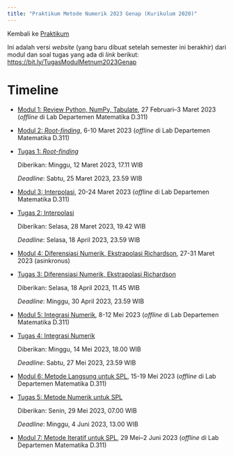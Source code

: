 ---
title: "Praktikum Metode Numerik 2023 Genap (Kurikulum 2020)"
---

Kembali ke [Praktikum](../../../../praktikum.qmd)

Ini adalah versi *website* (yang baru dibuat setelah semester ini berakhir) dari modul dan soal tugas yang ada di *link* berikut: <https://bit.ly/TugasModulMetnum2023Genap> 

# Timeline

* [Modul 1: Review Python, NumPy, Tabulate](./modul1.ipynb), 27 Februari--3 Maret 2023 (*offline* di Lab Departemen Matematika D.311)

* [Modul 2: *Root-finding*](./modul2.ipynb), 6-10 Maret 2023 (*offline* di Lab Departemen Matematika D.311)

* [Tugas 1: *Root-finding*](./tugas1.docx)

    Diberikan: Minggu, 12 Maret 2023, 17.11 WIB

    *Deadline*: Sabtu, 25 Maret 2023, 23.59 WIB

* [Modul 3: Interpolasi](./modul3.ipynb), 20-24 Maret 2023 (*offline* di Lab Departemen Matematika D.311)

* [Tugas 2: Interpolasi](./tugas2.docx)

    Diberikan: Selasa, 28 Maret 2023, 19.42 WIB

    *Deadline*: Selasa, 18 April 2023, 23.59 WIB

* [Modul 4: Diferensiasi Numerik, Ekstrapolasi Richardson](./modul4.ipynb), 27-31 Maret 2023 (asinkronus)

* [Tugas 3: Diferensiasi Numerik, Ekstrapolasi Richardson](./tugas3.docx)

    Diberikan: Selasa, 18 April 2023, 11.45 WIB

    *Deadline*: Minggu, 30 April 2023, 23.59 WIB

* [Modul 5: Integrasi Numerik](./modul5.ipynb), 8-12 Mei 2023 (*offline* di Lab Departemen Matematika D.311)

* [Tugas 4: Integrasi Numerik](./tugas4.docx)

    Diberikan: Minggu, 14 Mei 2023, 18.00 WIB

    *Deadline*: Sabtu, 27 Mei 2023, 23.59 WIB

* [Modul 6: Metode Langsung untuk SPL](./modul6.ipynb), 15-19 Mei 2023 (*offline* di Lab Departemen Matematika D.311)

* [Tugas 5: Metode Numerik untuk SPL](./tugas5.docx)

    Diberikan: Senin, 29 Mei 2023, 07.00 WIB

    *Deadline*: Minggu, 4 Juni 2023, 13.00 WIB

* [Modul 7: Metode Iteratif untuk SPL](./modul7.ipynb), 29 Mei--2 Juni 2023 (*offline* di Lab Departemen Matematika D.311)

